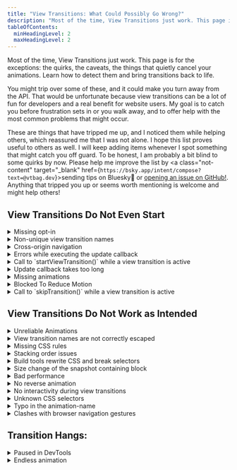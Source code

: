 ```yaml
---
title: "View Transitions: What Could Possibly Go Wrong?"
description: "Most of the time, View Transitions just work. This page is for the exceptions: the quirks, the caveats, the things that quietly cancel your animations. Learn how to detect them and bring transitions back to life."
tableOfContents:
  minHeadingLevel: 2
  maxHeadingLevel: 2
---
```



Most of the time, View Transitions just work. This page is for the exceptions: the quirks, the caveats, the things that quietly cancel your animations. Learn how to detect them and bring transitions back to life.

You might trip over some of these, and it could make you turn away from the API. That would be unfortunate because view transitions can be a lot of fun for developers and a real benefit for website users. My goal is to catch you before frustration sets in or you walk away, and to offer help with the most common problems that might occur.

These are things that have tripped me up, and I noticed them while helping others, which reassured me that I was not alone. I hope this list proves useful to others as well. I will keep adding items whenever I spot something that might catch you off guard. To be honest, I am probably a bit blind to some quirks by now. Please help me improve the list by <a class="not-content" target="\_blank" href={`https://bsky.app/intent/compose?text=@vtbag.dev`}><span>sending tips on Bluesky<b>🦋</b></span></a>
or [opening an issue on GitHub!](https://github.com/vtbag/website/issues/new?template=feature-request.yml). Anything that tripped you up or seems worth mentioning is welcome and might help others!

## View Transitions Do Not Even Start

<details name="fail" class="c">
  <summary>Missing opt-in</summary>
  When enabling cross-document view transitions, both sides of the navigation must opt in to view transitions. Whether you use the `@view-transition` at-rule or a framework component like Astro's client router, you must include it on the page where you start the navigation and on the page you navigate to.
  
  ### Native View Transitions
  ```css
  @view-transition {
    navigation: auto;
  }
  ```
  or even better:
  ```css
  @media (prefers-reduced-motion: no-preference) {
    @view-transition {
      navigation: auto;
    }
  }
  ```
  It is best to place this rule and your [global view transition styles](/fwvt/enabling/#including-css-on-all-pages) in a shared stylesheet and include it on every page.

  ### Framework Components
  For Astro, for example, you are best off including the client router in the global layout you use on every page. Other frameworks with view transition support work in a similar way.

```astro title="Layout.astro"
---
import { ClientRouter } from "astro:transitions";
---

<!doctype html>
<html lang="en">
  <head>
    <meta charset="UTF-8" />
    <meta name="viewport" content="width=device-width, minimum-scale=1.0" />
    <ClientRouter />
    ...
```
Respect for reduced motion preference is already built in, so you do not need to add anything else for Astro.
</details>

<details name="fail" class="s c">
<summary>Non-unique view transition names</summary>
When the View Transition API takes snapshots, it looks for elements with a [`view-transition-name`](/basics/pseudos/#view-transition-names) CSS property.  No two elements selected for screenshots in the old state may have the same view transition name. Same is true when the API captures the new images. 

Duplicate names raise an error and cancel the view transition as if it was explicitly stopped by `skipTransition()`.  Of course, it is OK and often necessary to have the same names for old and new images, as this is the key to the API's shared element transitions.

Duplicate view transition names during image capturing are likely when you define view transition names in [reusable components](/tips/css/#components) or if you use the same existing slug in multiple places as a view transition name. 

Often this can be fixed by adding some context to the view transition name, or [assign names automatically](/tips/auto-names/#setting-names-using-javascript) and then use view transition classes for styling.

</details>

<details name="fail" class="c">
  <summary>Cross-origin navigation</summary>
  Cross-document view transitions are only supported if the two pages have the same origin.

The _origin_ of a URL is the part up to the first single slash. For cross-document view transitions, the protocol (`http:` vs `https:`), the domain, and the port must be identical. You should also check for cross-origin redirects.

`https://vtbag.dev/x/` and `http://unsafe.vtbag.dev:1234/y/` fail the same-origin test for all three reasons: different protocol, different domain and different port.

If the origins of the from-page and the to-page differ, or if there had been redirects to URLs of a different origin, the browser will do a normal navigation without view transitions.

If you have such a different origin navigation, there is nothing you can do to trick the browser into cross-document view transitions.

</details>

<details name="fail" class="s">
<summary>Errors while executing the update callback</summary>
Oh, that one is tricky because it can often go unnoticed for a while. If your code throws while executing the update callback, the API will silently ignore it and will not start the animations.

It might be a good idea to catch and log failures during the update to detect this situation when it happens.

```js
const transition = document.startViewTransition(...);
transition.updateCallbackDone.catch((e) => {
  console.error("updateCallbackDone error", e);
})
```

</details>

<details name="fail" class="s">
  <summary>Call to `startViewTransition()` while a view transition is active</summary>
  Calling `startViewTransition()` starts an asynchronous action. It takes some
  time to update the DOM, capture the before and after images and to wait for
  the end of the animation.
  
  The call to `startViewTransition` does not wait for
  all this to happen. It returns immediately even before the capturing phase.
  This allows you to directly interact with the view transition object returned
  by the call. Your code continues and runs in parallel to the view transition.

  Thus you can directly followup with another call to `startViewTransition()`.
  If that happens while the former view transition is still active, it has the
  same effect as calling `skipTransition()`: The current animations of the
  active view transition are stopped immediately or do not even start.

  To avoid this situation you can await the promises of the view transition object before you continue. You can synchronize your calls by awaiting the finished promise:
  ```js
  const transition1 = document.startViewTransition(...);
  await transition1.finished;
  const transition2 = document.startViewTransition(...);
  ```
  When `document.activeViewTransition` will become baseline, you can even check for a view transition started by some other code before you start yours:
  ```js
  if (document.activeViewTransition) await document.activeViewTransition.finished;
  ```
   
  Or you can use the `mayStartViewTransition()` function from the Bag's Utensil Drawer with the `collisionBehavior: "chaining"` option to [automatically combine and synchronize](/tools/utensil-drawer/#collisionbehavior-chaining) view transitions. 
</details>

<details name="fail" class="s">
  <summary>Update callback takes too long</summary>
  The update callback for `startViewTransition()` should complete as fast as possible. After all, the renderer is blocked while this callback runs and the users can not interact with the site. On the other hand, technically you can do a lot of long running stuff and the View Transition API will wait for this asynchronous function to finish.

But the patience of browsers isn't endless. After a few seconds, about 4 for Chrome, the view transitions will be skipped with an error and animations will not even start.

Better do all preparations before calling `startViewTransition()` and limit the work done in the update callback to a minimum.

</details>

<details name="fail" class="c s">
<summary>Missing animations</summary>
The view transition ends as soon as the last animation of a view transition pseudo-element ends. If no such animations exist, the view transition ends immediately after taking the snapshots.

How can this happen? These are the most likely triggers:

- you explicitly opt-out of the default view transition name for the document root and define no alternatives:

  ```css
  :root {
    view-transition-name: none;
  }
  ```

- you have some elements with view transition names but cancel all animations:
  ```css
  // also gets automatically inherited by 
  // view-transition-old and 
  // view-transition-new
  view-transition-group(*) {
    animation-duration: 0s;
  }
  ```

There are also other ways to mess up, for example setting animation-name to `none`.

Use the browser's DevTools or the Bag's [Inspection Chamber](/tools/inspection-chamber/) and try to pause your view transition right at the start and examine the generated pseudo-elements and their animations.  
</details>

<details name="fail" class="c s">
<summary>Blocked To Reduce Motion</summary>
Of course, you respect the users' preference for reduced motion for [same-document](/basics/javascript/#startviewtransition) and [cross-document](/fwvt/enabling/#respecting-reduced-motion-preferences) view transitions. Good!

But you forgot that you lately tested that feature and set the preference for `prefers-reduced-motion` to `reduce`, either on the OS level or in the browser/DevTools.

Switch it back in your development environment to re-enable view transitions.

</details>

<details name="fail">
  <summary>Call to `skipTransition()` while a view transition is active</summary>
  Calling `skipTransition()` on the ViewTransition object returned by `startViewTransition()` cancels the active view transition.

If you call `skipTransition()` before the [ready promise](/basics/javascript/#promises) fulfills, the view transition API will not insert the `::view-transition` pseudo-element tree and the animations won't start at all.

The update callback will always run to completion, independent of calls to `skipTransition()`.

If you call `skipTransition()` after the animations started but before they end, the view transition API will remove the `::view-transition` pseudo-element tree. This interrupts all animations and reveals the target DOM. It looks like all animations suddenly jumped to their end position.
</details>

## View Transitions Do Not Work as Intended

<details name="fail" class="c">
  <summary>Unreliable Animations</summary>
When you use components of your UI framework to enable view transitions, this is normally not an issue. But with native cross-document view transitions, this one can really throw you off: 

View transitions work sometimes, sometimes they don't. They might work when you open DevTools. And fail as soon as you close them. They work as a charm when you traverse back and forth through the browser history, but they refuse to show up when you click a link to a new page. Sounds familiar?

The reason could be that the browser starts view transitions too early during page load. If that is the case, the browser needs a bit of help to decide on the right moment. Tell it [what part of the page to wait for](/basics/pseudos/#delaying-cross-document-transitions) before the transition should start.

</details>

<details name="fail" class="s c">
<summary>View transition names are not correctly escaped</summary>
If you use UI framework support for view transitions, escaping names should be covered by the framework, but when using the View Transition API directly, you must be aware of this: Not every string is a valid custom ident that works as a view transition name. If your names include characters like e.g. `/`, `&`, or '+', you must [escape](/basics/pseudos/#escaping) them. Otherwise, the browser will ignore your view transition name.

You are safe if you stick to `A`-`Z`, `a`-`z`, `0`-`9`, `-` or `_`, as long as the name does not start with a digit or with a dash followed by a digit. For anything else, use `CSS.escape()` to properly escape the characters in your names. If `CSS.escape()` is not available, use a polyfill or the [`escapeViewTransitionName()`](/tools/utensil-drawer/#escapeviewtransitionname) function from the Bag's Utensil Drawer.

</details>

<details name="fail" class="c">
  <summary>Missing CSS rules</summary>
  Styles to animate view transitions must be available in the updated DOM. That is typically not a problem for same-document view transitions, but for cross-document view transitions, the updated DOM is loaded from the target URL of the navigation.

All styling for the pseudo-elements is taken from the page you navigate to. This is even true for the [styling of exit animations](/tips/css/#animations) on the page you left.

The only phase where the styles of the current page are important is when you assign view transition names for the old images, e.g.:

```css
selector {
  view-transition-name: name;
}
```

Tip: Move the view transition styling for cross-document view transitions to a global stylesheet.

</details>

<details name="fail" class="c s">
<summary>Stacking order issues</summary>
The view transition pseudo-elements are created in the order in which their named elements are encountered in the old DOM. After that come the pseudo-elements for the named elements that are part of the new DOM, only. Within an image pair, the new image is created after the old image.

Pseudo-elements are rendered in the order they were created. Thus elements from the new DOM might obscure elements from the old DOM. And within an image pair, the new image is painted in front of the old one. 

You can not change this by setting `z-index` on the named DOM elements. But you can set [`z-index` on the pseudo-elements]((/basics/pseudos/#reordering-pseudo-elements-using-z-index)) to change the paint order.

The pseudo-elements created by the View Transition API float in their own stacking context high above everything else on the page. As a consequence it might look as if elements with a view transition name pop out of the page during the view transition, suddenly drawn in front of elements that overlapped them in the original DOM.   

You have no chance to lift a normal DOM element high enough to obscure one of the view-transition pseudo-elements. But you can assign view transition names to such elements. That way the API will generate additional pseudo-elements, and [those can than be rearranged](/basics/hide-and-seek/#stacking-pseudo-elements) using their `z-index` property.   
</details>


<details name="fail" class="c s">
  <summary>Build tools rewrite CSS and break selectors</summary>
  You can spend hours staring at your CSS and questioning your own sanity. If you’ve been squinting at your IDE long enough, take a look at the page source as the browser actually sees it. Sometimes all the helpful UX tricks can get in your way. Here’s an example that often trips me up when working with Astro, even though I should really know better by now.

  Even though this example is about CSS rewriting in **Astro**, the same thing can happen with **Vue**, **Svelte**,  or other frontend frameworks or even with some overzealous PostCSS plugin.


  Look at this example of a style element in a `Layout.astro` file. This shows the recommended way to consistently slow down all your view transition animations to 2 seconds.

```astro title="Layout.astro"
<style>
::view-transition-group(*) {
  animation-duration: 2s;
}
</style>
```

This is what the browser might see when tools automatically scope your styles:

```html
<style>
  ::view-transition-group(*):where(.astro-h4nsz2sr) {
    animation-duration: 2s;
  }
</style>
```

This selector will never match anything as the scoping class is set on your regular HTML elements, only. Surely it will not be set on the pseudo-elements created by the View Transition API.

Here, fixing is easy: use `:global()` as in `:global(::view-transition-group(*))` 
```astro title="Layout.astro"
<style>
:global(::view-transition-group(*)) {
  animation-duration: 2s;
}
</style>
```
Or move your pseudo-element styles into a global style element using `<style is:global>`:

```html
<style is:global>
  ::view-transition-group(*) {
    animation-duration: 2s;
  }
</style>
```

</details>

<details name="fail" class="c s">
<summary>Size change of the snapshot containing block</summary>
I wrote a whole [hardboiled detective short story](/fwvt/uncovering/) about this topic. 

TL;DR: watch your overflows and consider to use
```html
<meta name="viewport" content="width=device-width, minimum-scale=1">
```
instead of the typical
```html
<meta name="viewport" content="width=device-width, initial-scale=1">
```
</details>

<details name="fail" class="c s">
  <summary>Bad performance</summary>
  When your transitions feel slaggy, this may have various reasons, but
  typically it is not the time required for waiting for and capturing snapshots, even though it might be a good practice to restrict the number of view transition groups the API has to generate.  

  Check the behavior with different browsers. Sometimes this might also be something that has to fixed on the browser level. 
  
  Use the DevTools Performance panel to find out what takes so long.
  
  The main causes to watch for are 
  - missing pre-rendering, 
  - excessive render blocking, especially when loading large pages during blocking
  - expensive CSS rules and 
  - massive re-layouts. 
  
  It might also be helpful to restrict the number of pseudo elements
  and animations by assigning view transition names only to elements inside the
  viewport, explicitly setting user agent generated animations to "none" or
  even exclude pseudo element from rendering by setting `display: none`.

</details>

<details name="fail" class="c">
  <summary>No reverse animation</summary>
When you replace the default cross-fade animation with a slide from the right or something similar, you might have the expectation that on back navigation, the animation should play the animation in reverse.

The View Transition API can give you a bit of navigation context in its `pagereveal` event. A concept of navigation direction is not part of it. If your browser supports the Navigation API, you can get the information from there. Otherwise, you need to fiddle with the History API.

When you detect a backward traversal, set a view transition type, or a class or attribute on `:root` and use this in you stylesheet to control the direction of the animations.

Or you use third-party scripts like the [Turn Signal](/tools/turn-signal/) for direction detection and view transition type support.

</details><details name="fail" class="c s">
  <summary>No interactivity during view transitions</summary>
  By default, view transitions block all pointer events while the animations run.  
  
  Currently, it is impossible to make one of the view transition pseudo-elements clickable. But you can make sure that pointer events can [reach elements of the DOM behind the view transition layer](/tips/interactivity/#how-to-retain-interactivity).    
  
  For same-document view transitions using several scoped view transitions, instead of one global one, can further increase the interactivity of your page.     
</details>

<details name="fail" class="c s">
<summary>Unknown CSS selectors</summary>
This is generally true for CSS, but it can happen more often in the context of view transitions: If the browser does not recognize a selector, it ignores the entire rule. This if true even when known and unknown selectors are combined in a single rule, like this:
```css
.bar, 
:active-view-transition .foo, {
  property: value;
}
```
If the browser does not recognize the `:active-view-transition` pseudo-class, it will also skip styling `.bar`. The safer approach is to separate them:
```css
.bar {
  property: value;
}
:active-view-transition .foo, {
  property: value;
}
```
</details>

<details name="fail" class="c s">
  <summary>Typo in the animation-name</summary>
  This is a special case of "No animations" above: if the `animation-name`
  doesn't match a `@keyframes` definition, the animation fails silently without
  an error as if `animation-name` were set to `none`.
</details>

<details name="fail">
  <summary>Clashes with browser navigation gestures</summary>
  Especially on mobile, browsers might support their own gestures and animations for traversing the browser history, like swiping the current page to the right. In combination with view transitions this might look awkward.

Typically, browsers suppress view transitions on navigation if they already have started their own animation.

The `popstate` and `navigation` events have a `hasUAVisualTransition` property which you can use to skip your own view transitions when the browser has already started a native one.

Sadly, `popstate` does not fire for cross-document navigation, and not all browsers that support the view transition API also support the Navigation API.

As a last resort, you could completely skip view transitions when the `activation.navigationType` of the `pageswap` event equals `'traverse'`.

</details>

## Transition Hangs:

<details name="fail">
  <summary>Paused in DevTools</summary>
  This is a classic that has tricked me several times and others before. 
  
  While debugging
  view transitions, you pressed the pause button in the DevTools Animation
  panel, then switched the view to the console and completely forgot you had
  paused it. 
  
  Simple to fix, but sometimes nerve-racking to detect.
</details>

<details name="fail">
  <summary>Endless animation</summary>
  You can also pause animations using JavaScript, or set
  `animation-iteration-count` to `infinite`. This or similar actions will ensure
  that the view transition hangs or runs forever.
</details>

<style>{`

main details {
  border-left: 0pt !important;
  border-radius: 16px 0 0 0;
  box-shadow: -1px -1px 4px 0px #8884;
  border: 1px dashed #8884;
  padding-bottom: 16px;
}
main details::details-content {
  transform: translateX(30px);
  border-radius: 16px 0 0 0;
  padding: 8px 16px;
  margin-bottom: -16px;
  background: #8881;
}

main details.c summary::after {
  content:"cross-document";
}
main details.s summary::after {
  content:"same-document";
}
main details.c.s summary::after {
  content:"same-document and cross-document";
}
main summary::after {
  font-size: .7rem;
  border: 2px solid #8084;
  border-radius: 5px;
  padding: 0px 8px;
  margin-left: 18px;
  display: inline-block; 
}
`}</style>
